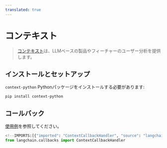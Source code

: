 ```yaml
---
translated: true
---
```


# コンテキスト

>[コンテキスト](https://context.ai/)は、LLMベースの製品やフィーチャーのユーザー分析を提供します。

## インストールとセットアップ

`context-python` Pythonパッケージをインストールする必要があります:

```bash
pip install context-python
```

## コールバック

[使用例](/docs/integrations/callbacks/context)を参照してください。

```python
<!--IMPORTS:[{"imported": "ContextCallbackHandler", "source": "langchain.callbacks", "docs": "https://api.python.langchain.com/en/latest/callbacks/langchain_community.callbacks.context_callback.ContextCallbackHandler.html", "title": "Context"}]-->
from langchain.callbacks import ContextCallbackHandler
```
